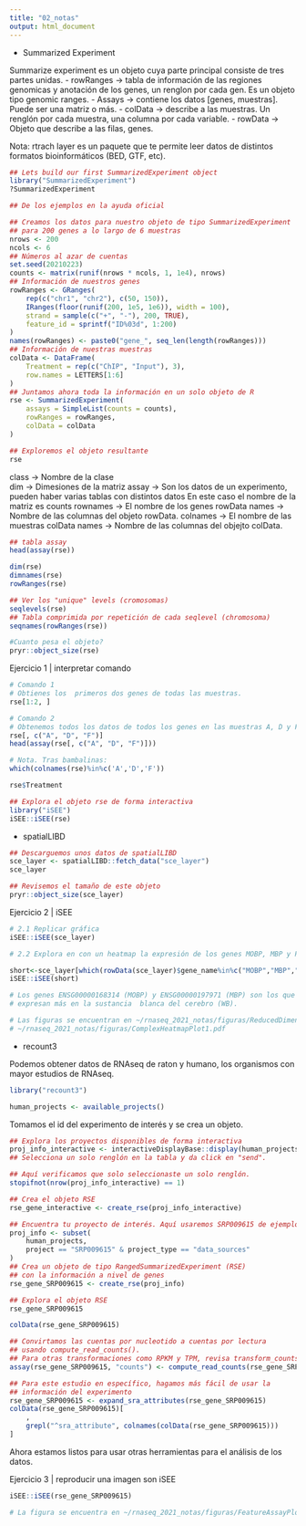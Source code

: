 ```yaml
---
title: "02_notas"
output: html_document
---
```


* Summarized Experiment

Summarize experiment es un objeto cuya parte principal consiste de tres partes unidas. 
    - rowRanges → tabla de información de las regiones genomicas y anotación de los genes, un renglon               por cada gen. Es un objeto tipo genomic ranges.
    - Assays → contiene los datos [genes, muestras]. Puede ser una matriz o más.
    - colData → describe a las muestras. Un renglón por cada muestra, una columna por cada variable.
    - rowData → Objeto que describe a las filas, genes. 
    
Nota: rtrach layer es un paquete que te permite leer datos de distintos formatos bioinformáticos (BED, GTF, etc).
                  
```r
## Lets build our first SummarizedExperiment object
library("SummarizedExperiment")
?SummarizedExperiment

## De los ejemplos en la ayuda oficial

## Creamos los datos para nuestro objeto de tipo SummarizedExperiment
## para 200 genes a lo largo de 6 muestras
nrows <- 200
ncols <- 6
## Números al azar de cuentas
set.seed(20210223)
counts <- matrix(runif(nrows * ncols, 1, 1e4), nrows)
## Información de nuestros genes
rowRanges <- GRanges(
    rep(c("chr1", "chr2"), c(50, 150)),
    IRanges(floor(runif(200, 1e5, 1e6)), width = 100),
    strand = sample(c("+", "-"), 200, TRUE),
    feature_id = sprintf("ID%03d", 1:200)
)
names(rowRanges) <- paste0("gene_", seq_len(length(rowRanges)))
## Información de nuestras muestras
colData <- DataFrame(
    Treatment = rep(c("ChIP", "Input"), 3),
    row.names = LETTERS[1:6]
)
## Juntamos ahora toda la información en un solo objeto de R
rse <- SummarizedExperiment(
    assays = SimpleList(counts = counts),
    rowRanges = rowRanges,
    colData = colData
)

## Exploremos el objeto resultante
rse
```
class → Nombre de la clase  
dim → Dimesiones de la matriz 
assay → Son los datos de un experimento, pueden haber varias tablas con distintos datos
        En este caso el nombre de la matriz es counts
rownames → El nombre de los genes 
rowData names → Nombre de las columnas del objeto rowData.
colnames → El nombre de las muestras 
colData names → Nombre de las columnas del objejto colData.

```r
## tabla assay
head(assay(rse))
```
```r
dim(rse)
dimnames(rse)
rowRanges(rse)
```

```r
## Ver los "unique" levels (cromosomas)
seqlevels(rse)
## Tabla comprimida por repetición de cada seqlevel (chromosoma)
seqnames(rowRanges(rse)) 
```
```r
#Cuanto pesa el objeto?
pryr::object_size(rse)
```
Ejercicio 1 | interpretar comando 
```r
# Comando 1
# Obtienes los  primeros dos genes de todas las muestras.
rse[1:2, ]

# Comando 2
# Obtenemos todos los datos de todos los genes en las muestras A, D y F. 
rse[, c("A", "D", "F")]
head(assay(rse[, c("A", "D", "F")]))

# Nota. Tras bambalinas:
which(colnames(rse)%in%c('A','D','F')) 
```
```r
rse$Treatment
```

```r
## Explora el objeto rse de forma interactiva
library("iSEE")
iSEE::iSEE(rse)
```

* spatialLIBD

```r
## Descarguemos unos datos de spatialLIBD
sce_layer <- spatialLIBD::fetch_data("sce_layer")
sce_layer

## Revisemos el tamaño de este objeto
pryr::object_size(sce_layer)
```
Ejercicio 2 | iSEE
```r
# 2.1 Replicar gráfica 
iSEE::iSEE(sce_layer)

# 2.2 Explora en con un heatmap la expresión de los genes MOBP, MBP y PCP4. Si hacemos un clustering (agrupamos los genes), ¿cúales genes se parecen más?, ¿En qué capas se expresan más los genes MOBP y MBP?

short<-sce_layer[which(rowData(sce_layer)$gene_name%in%c("MOBP","MBP","PCP4")),]
iSEE::iSEE(short)

# Los genes ENSG00000168314 (MOBP) y ENSG00000197971 (MBP) son los que se parecen más. Estos genes se 
# expresan más en la sustancia  blanca del cerebro (WB).

# Las figuras se encuentran en ~/rnaseq_2021_notas/figuras/ReducedDimensionPlot.pdf y 
# ~/rnaseq_2021_notas/figuras/ComplexHeatmapPlot1.pdf
```

* recount3

Podemos obtener datos de RNAseq de raton y humano, los organismos con mayor estudios de RNAseq.

```r
library("recount3")

human_projects <- available_projects()
```

Tomamos el id del experimento de interés y se crea un objeto.

```r
## Explora los proyectos disponibles de forma interactiva
proj_info_interactive <- interactiveDisplayBase::display(human_projects)
## Selecciona un solo renglón en la tabla y da click en "send".

## Aquí verificamos que solo seleccionaste un solo renglón.
stopifnot(nrow(proj_info_interactive) == 1)

## Crea el objeto RSE
rse_gene_interactive <- create_rse(proj_info_interactive)
```

```r
## Encuentra tu proyecto de interés. Aquí usaremos SRP009615 de ejemplo
proj_info <- subset(
    human_projects,
    project == "SRP009615" & project_type == "data_sources"
)
## Crea un objeto de tipo RangedSummarizedExperiment (RSE)
## con la información a nivel de genes
rse_gene_SRP009615 <- create_rse(proj_info)
```

```r
## Explora el objeto RSE
rse_gene_SRP009615

colData(rse_gene_SRP009615)
```
```r
## Convirtamos las cuentas por nucleotido a cuentas por lectura
## usando compute_read_counts().
## Para otras transformaciones como RPKM y TPM, revisa transform_counts().
assay(rse_gene_SRP009615, "counts") <- compute_read_counts(rse_gene_SRP009615)
```

```r
## Para este estudio en específico, hagamos más fácil de usar la
## información del experimento
rse_gene_SRP009615 <- expand_sra_attributes(rse_gene_SRP009615)
colData(rse_gene_SRP009615)[
    ,
    grepl("^sra_attribute", colnames(colData(rse_gene_SRP009615)))
]
```
Ahora estamos listos para usar otras herramientas para el análisis de los datos.

Ejercicio 3 | reproducir una imagen son iSEE
```r
iSEE::iSEE(rse_gene_SRP009615)

# La figura se encuentra en ~/rnaseq_2021_notas/figuras/FeatureAssayPlot1.pdf
```

